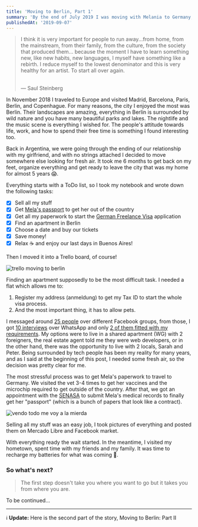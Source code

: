 ```yaml
---
title: 'Moving to Berlin, Part 1'
summary: 'By the end of July 2019 I was moving with Melania to Germany, and here is how our story begins.'
publishedAt: '2019-09-07'
---
```


> I think it is very important for people to run away...from home, from the mainstream, from their family, from the culture, from the society that produced them... because the moment I have to learn something new, like new habits, new languages, I myself have something like a rebirth. I reduce myself to the lowest denominator and this is very healthy for an artist. To start all over again.
>
> <br />— Saul Steinberg

In November 2018 I traveled to Europe and visited Madrid, Barcelona, Paris, Berlin, and Copenhague. For many reasons, the city I enjoyed the most was Berlin. Their landscapes are amazing, everything in Berlin is surrounded by wild nature and you have many beautiful parks and lakes. The nightlife and the music scene is everything I wished for. The people's attitude towards life, work, and how to spend their free time is something I found interesting too.

Back in Argentina, we were going through the ending of our relationship with my girlfriend, and with no strings attached I decided to move somewhere else looking for fresh air. It took me 6 months to get back on my feet, organize everything and get ready to leave the city that was my home for almost 5 years 😱.

Everything starts with a ToDo list, so I took my notebook and wrote down the following tasks:

- [x] Sell all my stuff
- [x] Get [Mela's passport](http://mascotassenasa.gob.ar/index.php/consultar_requisitos) to get her out of the country
- [x] Get all my paperwork to start the [German Freelance Visa](https://allaboutberlin.com/guides/how-to-get-a-german-freelance-visa) application
- [x] Find an apartment in Berlin
- [x] Choose a date and buy our tickets
- [x] Save money!
- [x] Relax ☕️ and enjoy our last days in Buenos Aires!

Then I moved it into a Trello board, of course!

![trello moving to berlin](/images/moving-to-berlin-trello.png)

Finding an apartment supposedly to be the most difficult task. I needed a flat which allows me to:

1. Register my address (anmeldung) to get my Tax ID to start the whole visa process.
2. And the most important thing, it has to allow pets.

I messaged around <u>25 people</u> over different Facebook groups, from those, I got <u>10 interviews</u> over WhatsApp and only <u>2 of them fitted with my requirements</u>. My options were to live in a shared apartment (WG) with 2 foreigners, the real estate agent told me they were web developers, or in the other hand, there was the opportunity to live with 2 locals, Sarah and Peter. Being surrounded by tech people has been my reality for many years, and as I said at the beginning of this post, I needed some fresh air, so the decision was pretty clear for me.

The most stressful process was to get Mela's paperwork to travel to Germany. We visited the vet 3-4 times to get her vaccines and the microchip required to get outside of the country. After that, we got an appointment with the [SENASA](http://mascotassenasa.gob.ar/index.php/consultar_requisitos) to submit Mela's medical records to finally get her "passport" (which is a bunch of papers that look like a contract).

![vendo todo me voy a la mierda](/images/vendo-todo-me-voy-a-la-mierda.jpg)

Selling all my stuff was an easy job, I took pictures of everything and posted them on Mercado Libre and Facebook market.

With everything ready the wait started. In the meantime, I visited my hometown, spent time with my friends and my family. It was time to recharge my batteries for what was coming 💪.

### So what's next?

> The first step doesn't take you where you want to go but it takes you from where you are.

To be continued...

---

ℹ️ **Update:** Here is the second part of the story, Moving to Berlin: Part II
